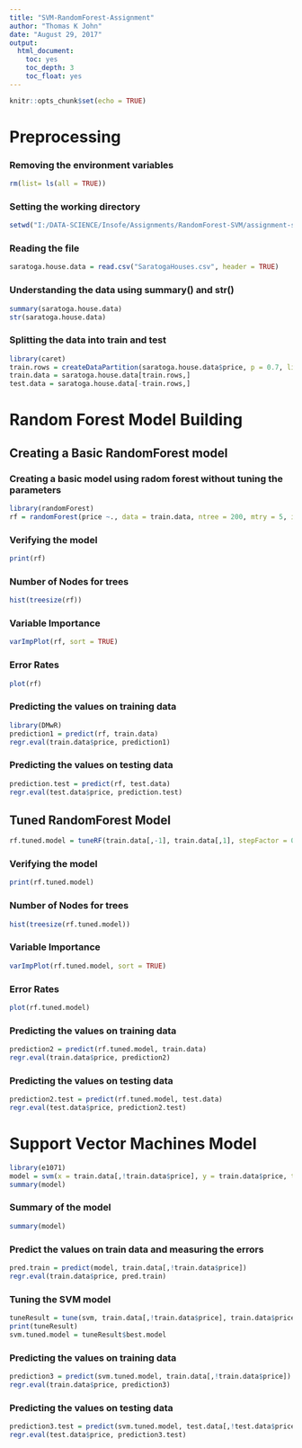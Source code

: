 ---
title: "SVM-RandomForest-Assignment"
author: "Thomas K John"
date: "August 29, 2017"
output:
  html_document:
    toc: yes
    toc_depth: 3
    toc_float: yes
---

```{r setup, include=FALSE}
knitr::opts_chunk$set(echo = TRUE)
```
# Preprocessing
### Removing the environment variables
```{r}
rm(list= ls(all = TRUE))
```
### Setting the working directory
```{r}
setwd("I:/DATA-SCIENCE/Insofe/Assignments/RandomForest-SVM/assignment-svm-random-forest-Thomas-K-John-master")
```
### Reading the file
```{r}
saratoga.house.data = read.csv("SaratogaHouses.csv", header = TRUE)
```
### Understanding the data using summary() and str()
```{r}
summary(saratoga.house.data)
str(saratoga.house.data)
```
### Splitting the data into train and test
```{r}
library(caret)
train.rows = createDataPartition(saratoga.house.data$price, p = 0.7, list = FALSE)
train.data = saratoga.house.data[train.rows,]
test.data = saratoga.house.data[-train.rows,]
```
# Random Forest Model Building
## Creating a Basic RandomForest model
### Creating a basic model using radom forest without tuning the parameters
```{r}
library(randomForest)
rf = randomForest(price ~., data = train.data, ntree = 200, mtry = 5, importance = TRUE, proximity = TRUE, keep.forest = TRUE)
```
### Verifying the model
```{r}
print(rf)
```
### Number of Nodes for trees
```{r}
hist(treesize(rf))
```
### Variable Importance
```{r}
varImpPlot(rf, sort = TRUE)
```
###  Error Rates
```{r}
plot(rf)
```
### Predicting the values on training data
```{r}
library(DMwR)
prediction1 = predict(rf, train.data)
regr.eval(train.data$price, prediction1)
```
### Predicting the values on testing data
```{r}
prediction.test = predict(rf, test.data)
regr.eval(test.data$price, prediction.test)
```
## Tuned RandomForest Model
```{r}
rf.tuned.model = tuneRF(train.data[,-1], train.data[,1], stepFactor = 0.5, plot = TRUE, ntreeTry = 200, trace = TRUE, improve = 0.05, doBest = TRUE)
```
### Verifying the model
```{r}
print(rf.tuned.model)
```
### Number of Nodes for trees
```{r}
hist(treesize(rf.tuned.model))
```
### Variable Importance
```{r}
varImpPlot(rf.tuned.model, sort = TRUE)
```
###  Error Rates
```{r}
plot(rf.tuned.model)
```
### Predicting the values on training data
```{r}
prediction2 = predict(rf.tuned.model, train.data)
regr.eval(train.data$price, prediction2)
```
### Predicting the values on testing data
```{r}
prediction2.test = predict(rf.tuned.model, test.data)
regr.eval(test.data$price, prediction2.test)
```
# Support Vector Machines Model
```{r}
library(e1071)
model = svm(x = train.data[,!train.data$price], y = train.data$price, type = "eps-regression", kernel = "linear", cost = 20, gamma = 0.2)
summary(model)
```
### Summary of the model
```{r}
summary(model)
```
### Predict the values on train data and measuring the errors
```{r}
pred.train = predict(model, train.data[,!train.data$price])
regr.eval(train.data$price, pred.train)
```
### Tuning the SVM model
```{r}
tuneResult = tune(svm, train.data[,!train.data$price], train.data$price, ranges = list(gamma = 10^(-6:-1), cost = seq(1,20,2), kernel = c("linear")))
print(tuneResult)
svm.tuned.model = tuneResult$best.model
```
### Predicting the values on training data
```{r}
prediction3 = predict(svm.tuned.model, train.data[,!train.data$price])
regr.eval(train.data$price, prediction3)
```
### Predicting the values on testing data
```{r}
prediction3.test = predict(svm.tuned.model, test.data[,!test.data$price])
regr.eval(test.data$price, prediction3.test)
```




